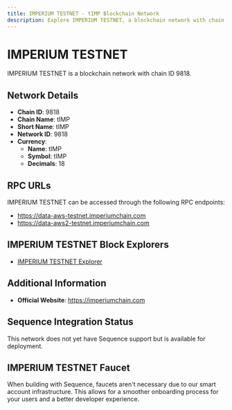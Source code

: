 ```yaml
--- 
title: IMPERIUM TESTNET - tIMP Blockchain Network
description: Explore IMPERIUM TESTNET, a blockchain network with chain ID 9818. Learn about its native currency, tIMP, and how to interact with the network.
---
```


# IMPERIUM TESTNET

IMPERIUM TESTNET is a blockchain network with chain ID 9818.

## Network Details

- **Chain ID**: 9818
- **Chain Name**: tIMP
- **Short Name**: tIMP
- **Network ID**: 9818
- **Currency**: 
  - **Name**: tIMP
  - **Symbol**: tIMP
  - **Decimals**: 18

## RPC URLs

IMPERIUM TESTNET can be accessed through the following RPC endpoints:

- https://data-aws-testnet.imperiumchain.com
- https://data-aws2-testnet.imperiumchain.com

## IMPERIUM TESTNET Block Explorers

- [IMPERIUM TESTNET Explorer](https://network.impscan.com)

## Additional Information

- **Official Website**: https://imperiumchain.com

## Sequence Integration Status

This network does not yet have Sequence support but is available for deployment.

## IMPERIUM TESTNET Faucet

When building with Sequence, faucets aren't necessary due to our smart account infrastructure. This allows for a smoother onboarding process for your users and a better developer experience.
